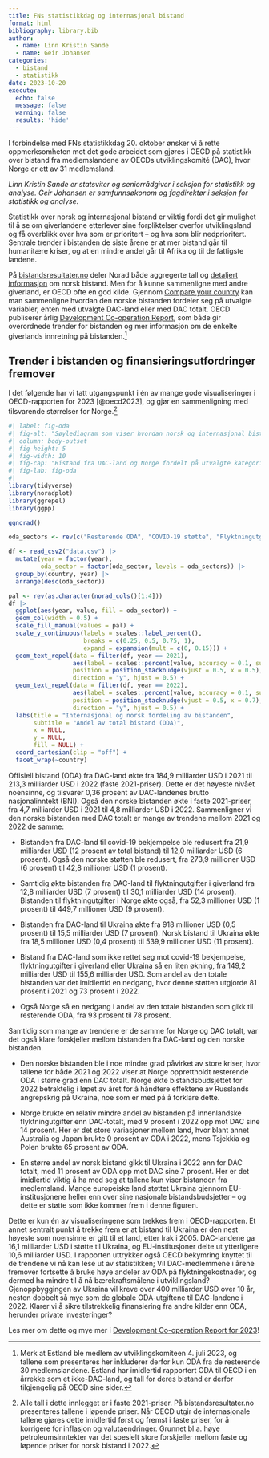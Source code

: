 ```yaml
---
title: FNs statistikkdag og internasjonal bistand
format: html
bibliography: library.bib
author: 
  - name: Linn Kristin Sande
  - name: Geir Johansen
categories: 
  - bistand
  - statistikk
date: 2023-10-20
execute:
  echo: false
  message: false
  warning: false
  results: 'hide'
---
```

I forbindelse med FNs statistikkdag 20. oktober ønsker vi å rette oppmerksomheten mot det gode arbeidet som gjøres i OECD på statistikk over bistand fra medlemslandene av OECDs utviklingskomité (DAC), hvor Norge er ett av 31 medlemsland.

*Linn Kristin Sande er statsviter og seniorrådgiver i seksjon for statistikk og analyse. Geir Johansen er samfunnsøkonom og fagdirektør i seksjon for statistikk og analyse.*

Statistikk over norsk og internasjonal bistand er viktig fordi det gir mulighet til å se om giverlandene etterlever sine forpliktelser overfor utviklingsland og få overblikk over hva som er prioritert -- og hva som blir nedprioritert. Sentrale trender i bistanden de siste årene er at mer bistand går til humanitære kriser, og at en mindre andel går til Afrika og til de fattigste landene.

På [bistandsresultater.no](https://bistandsresultater.no) deler Norad både aggregerte tall og [detaljert informasjon](https://resultater.norad.no/detaljert-data) om norsk bistand. Men for å kunne sammenligne med andre giverland, er OECD ofte en god kilde. Gjennom [Compare your country](https://www1.compareyourcountry.org/dev-coop-profiles-2023/en/0/5419/default/all/20001+8?embed=noHeaderDAC) kan man sammenligne hvordan den norske bistanden fordeler seg på utvalgte variabler, enten med utvalgte DAC-land eller med DAC totalt. OECD publiserer årlig [Development Co-operation Report](https://www.oecd.org/dac/development-cooperation-report/), som både gir overordnede trender for bistanden og mer informasjon om de enkelte giverlands innretning på bistanden.[^1]

[^1]: Merk at Estland ble medlem av utviklingskomiteen 4. juli 2023, og tallene som presenteres her inkluderer derfor kun ODA fra de resterende 30 medlemslandene. Estland har imidlertid rapportert ODA til OECD i en årrekke som et ikke-DAC-land, og tall for deres bistand er derfor tilgjengelig på OECD sine sider.

## Trender i bistanden og finansieringsutfordringer fremover

I det følgende har vi tatt utgangspunkt i én av mange gode visualiseringer i OECD-rapporten for 2023 [@oecd2023], og gjør en sammenligning med tilsvarende størrelser for Norge.[^2]

[^2]: Alle tall i dette innlegget er i faste 2021-priser. På bistandsresultater.no presenteres tallene i løpende priser. Når OECD utgir de internasjonale tallene gjøres dette imidlertid først og fremst i faste priser, for å korrigere for inflasjon og valutaendringer. Grunnet bl.a. høye petroleumsinntekter var det spesielt store forskjeller mellom faste og løpende priser for norsk bistand i 2022.

```r
#| label: fig-oda
#| fig-alt: "Søylediagram som viser hvordan norsk og internasjonal bistand har endret seg mellom 2021 og 2022, fordelt på flyktningutgifter, Ukraina, covid-19 og resterende bistand."
#| column: body-outset 
#| fig-height: 5
#| fig-width: 10
#| fig-cap: "Bistand fra DAC-land og Norge fordelt på utvalgte kategorier"
#| fig-lab: fig-oda
#| 
library(tidyverse)
library(noradplot)
library(ggrepel)
library(ggpp)

ggnorad()

oda_sectors <- rev(c("Resterende ODA", "COVID-19 støtte", "Flyktningutgifter i giverland", "Ukraina"))

df <- read_csv2("data.csv") |> 
  mutate(year = factor(year),
         oda_sector = factor(oda_sector, levels = oda_sectors)) |> 
  group_by(country, year) |> 
  arrange(desc(oda_sector)) 

pal <- rev(as.character(norad_cols()[1:4]))
df |> 
  ggplot(aes(year, value, fill = oda_sector)) +
  geom_col(width = 0.5) +
  scale_fill_manual(values = pal) +
  scale_y_continuous(labels = scales::label_percent(), 
                     breaks = c(0.25, 0.5, 0.75, 1),
                     expand = expansion(mult = c(0, 0.15))) +
  geom_text_repel(data = filter(df, year == 2021), 
                  aes(label = scales::percent(value, accuracy = 0.1, suffix = " %")),
                  position = position_stacknudge(vjust = 0.5, x = 0.5), 
                  direction = "y", hjust = 0.5) +
  geom_text_repel(data = filter(df, year == 2022), 
                  aes(label = scales::percent(value, accuracy = 0.1, suffix = " %")),
                  position = position_stacknudge(vjust = 0.5, x = 0.7), 
                  direction = "y", hjust = 0.5) +
  labs(title = "Internasjonal og norsk fordeling av bistanden",
       subtitle = "Andel av total bistand (ODA)",
       x = NULL,
       y = NULL,
       fill = NULL) +
  coord_cartesian(clip = "off") +
  facet_wrap(~country)


```

Offisiell bistand (ODA) fra DAC-land økte fra 184,9 milliarder USD i 2021 til 213,3 milliarder USD i 2022 (faste 2021-priser). Dette er det høyeste nivået noensinne, og tilsvarer 0,36 prosent av DAC-landenes brutto nasjonalinntekt (BNI). Også den norske bistanden økte i faste 2021-priser, fra 4,7 milliarder USD i 2021 til 4,8 milliarder USD i 2022. Sammenligner vi den norske bistanden med DAC totalt er mange av trendene mellom 2021 og 2022 de samme:

-   Bistanden fra DAC-land til covid-19 bekjempelse ble redusert fra 21,9 milliarder USD (12 prosent av total bistand) til 12,0 milliarder USD (6 prosent). Også den norske støtten ble redusert, fra 273,9 millioner USD (6 prosent) til 42,8 millioner USD (1 prosent).

-   Samtidig økte bistanden fra DAC-land til flyktningutgifter i giverland fra 12,8 milliarder USD (7 prosent) til 30,1 milliarder USD (14 prosent). Bistanden til flyktningutgifter i Norge økte også, fra 52,3 millioner USD (1 prosent) til 449,7 millioner USD (9 prosent).

-   Bistanden fra DAC-land til Ukraina økte fra 918 millioner USD (0,5 prosent) til 15,5 milliarder USD (7 prosent). Norsk bistand til Ukraina økte fra 18,5 millioner USD (0,4 prosent) til 539,9 millioner USD (11 prosent).

-   Bistand fra DAC-land som ikke rettet seg mot covid-19 bekjempelse, flyktningutgifter i giverland eller Ukraina så en liten økning, fra 149,2 milliarder USD til 155,6 milliarder USD. Som andel av den totale bistanden var det imidlertid en nedgang, hvor denne støtten utgjorde 81 prosent i 2021 og 73 prosent i 2022.

-   Også Norge så en nedgang i andel av den totale bistanden som gikk til resterende ODA, fra 93 prosent til 78 prosent.

Samtidig som mange av trendene er de samme for Norge og DAC totalt, var det også klare forskjeller mellom bistanden fra DAC-land og den norske bistanden.

-   Den norske bistanden ble i noe mindre grad påvirket av store kriser, hvor tallene for både 2021 og 2022 viser at Norge opprettholdt resterende ODA i større grad enn DAC totalt. Norge økte bistandsbudsjettet for 2022 betraktelig i løpet av året for å håndtere effektene av Russlands angrepskrig på Ukraina, noe som er med på å forklare dette.

-   Norge brukte en relativ mindre andel av bistanden på innenlandske flyktningutgifter enn DAC-totalt, med 9 prosent i 2022 opp mot DAC sine 14 prosent. Her er det store variasjoner mellom land, hvor blant annet Australia og Japan brukte 0 prosent av ODA i 2022, mens Tsjekkia og Polen brukte 65 prosent av ODA.

-   En større andel av norsk bistand gikk til Ukraina i 2022 enn for DAC totalt, med 11 prosent av ODA opp mot DAC sine 7 prosent. Her er det imidlertid viktig å ha med seg at tallene kun viser bistanden fra medlemsland. Mange europeiske land støttet Ukraina gjennom EU-institusjonene heller enn over sine nasjonale bistandsbudsjetter -- og dette er støtte som ikke kommer frem i denne figuren.

Dette er kun én av visualiseringene som trekkes frem i OECD-rapporten. Et annet sentralt punkt å trekke frem er at bistand til Ukraina er den nest høyeste som noensinne er gitt til et land, etter Irak i 2005. DAC-landene ga 16,1 milliarder USD i støtte til Ukraina, og EU-institusjoner delte ut ytterligere 10,6 milliarder USD. I rapporten uttrykker også OECD bekymring knyttet til de trendene vi nå kan lese ut av statistikken; Vil DAC-medlemmene i årene fremover fortsette å bruke høye andeler av ODA på flyktningekostnader, og dermed ha mindre til å nå bærekraftsmålene i utviklingsland? Gjenoppbyggingen av Ukraina vil kreve over 400 milliarder USD over 10 år, nesten dobbelt så mye som de globale ODA-utgiftene til DAC-landene i 2022. Klarer vi å sikre tilstrekkelig finansiering fra andre kilder enn ODA, herunder private investeringer?

Les mer om dette og mye mer i [Development Co-operation Report for 2023](https://www.oecd.org/dac/development-cooperation-report/)!
